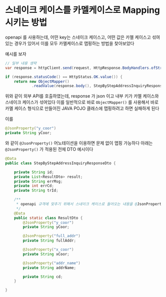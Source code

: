 # 스네이크 케이스를 카멜케이스로 Mapping 시키는 방법

openapi 를 사용하는데, 어떤 key는 스네이크 케이스고, 어떤 값은 카멜 케이스고 섞여있는 경우가 있어서 이를 모두 카멜케이스로 맵핑하는 방법을 찾아보았다

예시를 보자

```java
// 일부 내용 생략
var response = httpClient.send(request, HttpResponse.BodyHandlers.ofString());

if (response.statusCode() == HttpStatus.OK.value()) {
    return new ObjectMapper()
            .readValue(response.body(), StepByStepAddressInquiryResponseDto.class);
```

위와 같이 외부 API를 호출하였는데, response 가 json 이고 내부 키가 카멜 케이스와 스네이크 케이스가 섞여있다
이를 일반적으로 바로 `ObjectMapper()` 를 사용해서 바로 카멜 케이스 형식으로 만들어진 JAVA POJO 클래스에 맵핑하려고 하면
실패하게 된다

이를 

```java
@JsonProperty("y_coor")
private String yCoor;
```

와 같이 `@JsonProperty()` 어노테이션을 이용하면 문제 없이 맵핑 가능하다
아래는 `@JsonProperty()` 가 적용된 전체 DTO 예시이다

```java filename="StepByStepAddressInquiryResponseDto.java"
@Data
public class StepByStepAddressInquiryResponseDto {

    private String id;
    private List<ResultDto> result;
    private String errMsg;
    private int errCd;
    private String trId;

    /**
     * openapi 규격에 맞추기 위해서 스네이크 케이스로 들어오는 내용을 @JsonProperty 로 맞춰줬습니다
     */
    @Data
    public static class ResultDto {
        @JsonProperty("y_coor")
        private String yCoor;

        @JsonProperty("full_addr")
        private String fullAddr;

        @JsonProperty("x_coor")
        private String xCoor;

        @JsonProperty("addr_name")
        private String addrName;

        private String cd;
    }

}
```